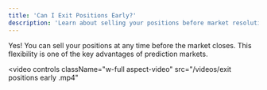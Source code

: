```yaml
---
title: 'Can I Exit Positions Early?'
description: 'Learn about selling your positions before market resolution'
---
```



Yes! You can sell your positions at any time before the market closes. This flexibility is one of the key advantages of prediction markets.

<video
  controls
  className="w-full aspect-video"
  src="/videos/exit positions early .mp4"
></video> 